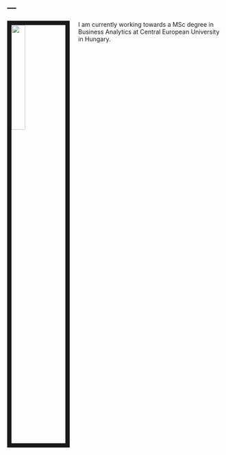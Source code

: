 ---
---




<img src="Melinda.jpg" style="width:25%; border:10px solid; margin-right: 20px" align="left">

I am currently working towards a MSc degree in Business Analytics at Central European University in Hungary.